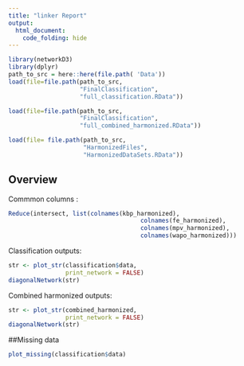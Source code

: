 ```yaml
---
title: "linker Report"
output:
  html_document:
    code_folding: hide
---
```


```r
library(networkD3)
library(dplyr)
path_to_src = here::here(file.path( 'Data'))
load(file=file.path(path_to_src,
                    "FinalClassification",
                    "full_classification.RData"))

load(file=file.path(path_to_src,
                    "FinalClassification",
                    "full_combined_harmonized.RData"))

load(file= file.path(path_to_src,
                     "HarmonizedFiles",
                     "HarmonizedDataSets.RData"))
```


## Overview

Commmon columns :
```r
Reduce(intersect, list(colnames(kbp_harmonized),
                                     colnames(fe_harmonized),
                                     colnames(mpv_harmonized),
                                     colnames(wapo_harmonized)))
```


Classification outputs:


```r

str <- plot_str(classification$data,
                print_network = FALSE)
diagonalNetwork(str)
```
Combined harmonized outputs:

```r
str <- plot_str(combined_harmonized,
                print_network = FALSE)
diagonalNetwork(str)

```

##Missing data
```r

plot_missing(classification$data)
```

